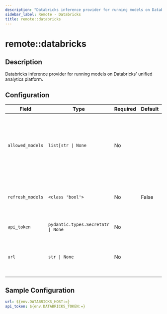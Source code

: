 ```yaml
---
description: "Databricks inference provider for running models on Databricks' unified analytics platform."
sidebar_label: Remote - Databricks
title: remote::databricks
---
```


# remote::databricks

## Description

Databricks inference provider for running models on Databricks' unified analytics platform.

## Configuration

| Field | Type | Required | Default | Description |
|-------|------|----------|---------|-------------|
| `allowed_models` | `list[str \| None` | No |  | List of models that should be registered with the model registry. If None, all models are allowed. |
| `refresh_models` | `<class 'bool'>` | No | False | Whether to refresh models periodically from the provider |
| `api_token` | `pydantic.types.SecretStr \| None` | No |  | The Databricks API token |
| `url` | `str \| None` | No |  | The URL for the Databricks model serving endpoint |

## Sample Configuration

```yaml
url: ${env.DATABRICKS_HOST:=}
api_token: ${env.DATABRICKS_TOKEN:=}
```
